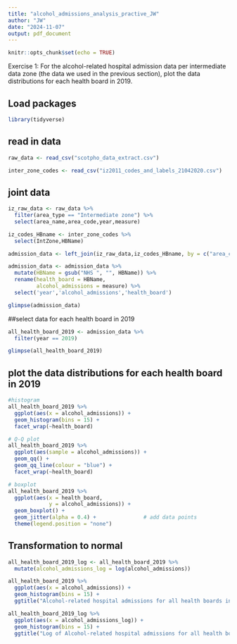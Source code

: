 ```yaml
---
title: "alcohol_admissions_analysis_practive_JW"
author: "JW"
date: "2024-11-07"
output: pdf_document
---
```


```r
knitr::opts_chunk$set(echo = TRUE)
```

Exercise 1: For the alcohol-related hospital admission data per intermediate data zone (the data we used in the previous section), plot the data distributions for each health board in 2019.

## Load packages

```r
library(tidyverse)
```

## read in data

```r
raw_data <- read_csv("scotpho_data_extract.csv") 

inter_zone_codes <- read_csv("iz2011_codes_and_labels_21042020.csv") 

```
## joint data
```r

iz_raw_data <- raw_data %>%
  filter(area_type == "Intermediate zone") %>%
  select(area_name,area_code,year,measure)

iz_codes_HBname <- inter_zone_codes %>%
  select(IntZone,HBName)

admission_data <- left_join(iz_raw_data,iz_codes_HBname, by = c("area_code" = "IntZone"))

admission_data <- admission_data %>%
  mutate(HBName = gsub("NHS ", "", HBName)) %>%
  rename(health_board = HBName,
         alcohol_admissions = measure) %>% 
  select('year','alcohol_admissions','health_board')

glimpse(admission_data)
```
##select data for each health board in 2019
```r
all_health_board_2019 <- admission_data %>% 
  filter(year == 2019)

glimpse(all_health_board_2019)
```
## plot the data distributions for each health board in 2019
```r
#histogram
all_health_board_2019 %>%                         
  ggplot(aes(x = alcohol_admissions)) + 
  geom_histogram(bins = 15) +
  facet_wrap(~health_board)

# Q-Q plot
all_health_board_2019 %>%                          
  ggplot(aes(sample = alcohol_admissions)) +          
  geom_qq() + 
  geom_qq_line(colour = "blue") + 
  facet_wrap(~health_board)

# boxplot
all_health_board_2019 %>%                          
  ggplot(aes(x = health_board,             
             y = alcohol_admissions)) +    
  geom_boxplot() +                        
  geom_jitter(alpha = 0.4) +               # add data points
  theme(legend.position = "none")    
```

## Transformation to normal
```r

all_health_board_2019_log <- all_health_board_2019 %>%     
  mutate(alcohol_admissions_log = log(alcohol_admissions))      

all_health_board_2019 %>% 
  ggplot(aes(x = alcohol_admissions)) +             
  geom_histogram(bins = 15) +         
  ggtitle("Alcohol-related hospital admissions for all health boards in 2019") 

all_health_board_2019_log %>% 
  ggplot(aes(x = alcohol_admissions_log)) +             
  geom_histogram(bins = 15) +          
  ggtitle("Log of Alcohol-related hospital admissions for all health boards in 2019") 

```
